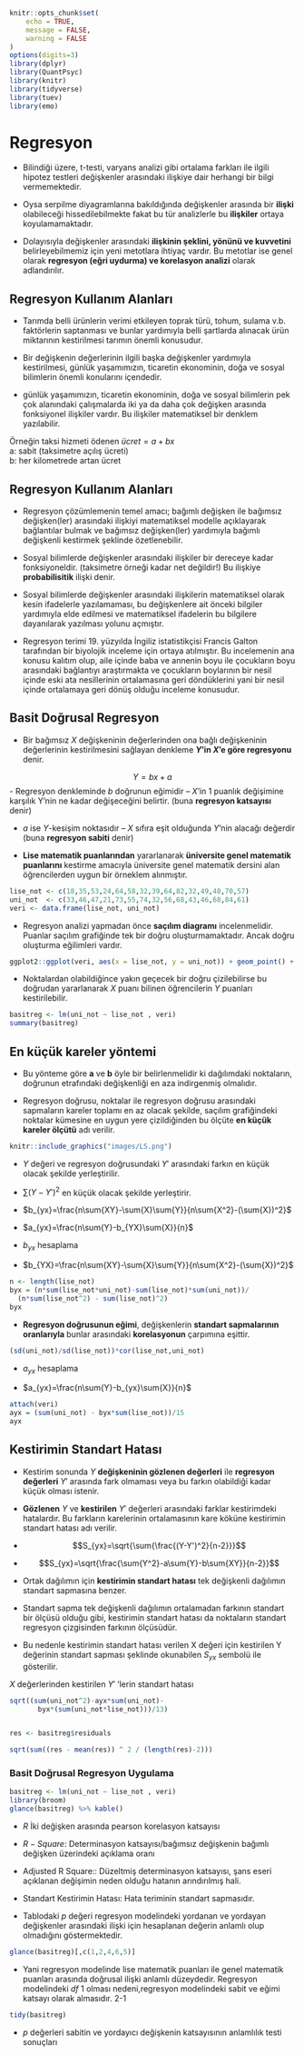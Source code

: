 ```r
knitr::opts_chunk$set(
	echo = TRUE,
	message = FALSE,
	warning = FALSE
)
options(digits=3)
library(dplyr)
library(QuantPsyc)
library(knitr)
library(tidyverse)
library(tuev)
library(emo)

```

# Regresyon

-   Bilindiği üzere, t-testi, varyans analizi gibi ortalama farkları ile ilgili hipotez testleri değişkenler arasındaki ilişkiye dair herhangi bir bilgi vermemektedir.

-   Oysa serpilme diyagramlarına bakıldığında değişkenler arasında bir **ilişki** olabileceği hissedilebilmekte fakat bu tür analizlerle bu **ilişkiler** ortaya koyulamamaktadır.

-   Dolayısıyla değişkenler arasındaki **ilişkinin şeklini, yönünü ve kuvvetini** belirleyebilmemiz için yeni metotlara ihtiyaç vardır. Bu metotlar ise genel olarak **regresyon (eğri uydurma) ve korelasyon analizi** olarak adlandırılır.


## Regresyon Kullanım Alanları

-   Tarımda belli ürünlerin verimi etkileyen toprak türü, tohum, sulama v.b. faktörlerin saptanması ve bunlar yardımıyla belli şartlarda alınacak ürün miktarının kestirilmesi tarımın önemli konusudur.

-   Bir değişkenin değerlerinin ilgili başka değişkenler yardımıyla kestirilmesi, günlük yaşamımızın, ticaretin ekonominin, doğa ve sosyal bilimlerin önemli konularını içendedir.

-   günlük yaşamımızın, ticaretin ekonominin, doğa ve sosyal bilimlerin pek çok alanındaki çalışmalarda iki ya da daha çok değişken arasında fonksiyonel ilişkiler vardır. Bu ilişkiler matematiksel bir denklem yazılabilir.

Örneğin taksi hizmeti ödenen $ücret = a + bx$
<br>
a: sabit (taksimetre açılış ücreti) 
<br>
b: her kilometrede artan ücret


## Regresyon Kullanım Alanları

-   Regresyon çözümlemenin temel amacı; bağımlı değişken ile bağımsız değişken(ler) arasındaki ilişkiyi matematiksel modelle açıklayarak bağlantılar bulmak ve bağımsız değişken(ler) yardımıyla bağımlı değişkenli kestirmek şeklinde özetlenebilir.

-   Sosyal bilimlerde değişkenler arasındaki ilişkiler bir dereceye kadar fonksiyoneldir. (taksimetre örneği kadar net değildir!) Bu ilişkiye **probabilisitik** ilişki denir.


-   Sosyal bilimlerde değişkenler arasındaki ilişkilerin matematiksel olarak kesin ifadelerle yazılamaması, bu değişkenlere ait önceki bilgiler yardımıyla elde edilmesi ve matematiksel ifadelerin bu bilgilere dayanılarak yazılması yolunu açmıştır.

-   Regresyon terimi 19. yüzyılda İngiliz istatistikçisi Francis Galton tarafından bir biyolojik inceleme için ortaya atılmıştır. Bu incelemenin ana konusu kalıtım olup, aile içinde baba ve annenin boyu ile çocukların boyu arasındaki bağlantıyı araştırmakta ve çocukların boylarının bir nesil içinde eski ata nesillerinin ortalamasına geri döndüklerini yani bir nesil içinde ortalamaya geri dönüş olduğu inceleme konusudur.

## Basit Doğrusal Regresyon

- Bir bağımsız $X$ değişkeninin değerlerinden ona bağlı değişkeninin değerlerinin kestirilmesini sağlayan denkleme **$Y$’in $X$’e göre regresyonu** denir. 

$$Y= bx + a$$
- Regresyon denkleminde 
$b$ doğrunun eğimidir – $X$’in 1 puanlık değişimine karşılık Y’nin ne kadar değişeceğini belirtir. (buna **regresyon katsayısı** denir)

- $a$ ise $Y$-kesişim noktasıdır – $X$ sıfıra eşit olduğunda $Y$’nin alacağı değerdir (buna **regresyon sabiti** denir)

-   **Lise matematik puanlarından** yararlanarak **üniversite genel matematik puanlarını** kestirme amacıyla üniversite genel matematik dersini alan öğrencilerden uygun bir örneklem alınmıştır.

```r
lise_not <- c(18,35,53,24,64,58,32,39,64,82,32,49,48,70,57)
uni_not  <- c(33,46,47,21,73,55,74,32,56,68,43,46,68,84,61)
veri <- data.frame(lise_not, uni_not)


```

-   Regresyon analizi yapmadan önce **saçılım diagramı** incelenmelidir. Puanlar saçılım grafiğinde tek bir doğru oluşturmamaktadır. Ancak doğru oluşturma eğilimleri vardır.

```r
ggplot2::ggplot(veri, aes(x = lise_not, y = uni_not)) + geom_point() +   geom_smooth(method = "lm", se = F)
```

-   Noktalardan olabildiğince yakın geçecek bir doğru çizilebilirse bu doğrudan yararlanarak $X$ puanı bilinen öğrencilerin $Y$ puanları kestirilebilir.



```r
basitreg <- lm(uni_not ~ lise_not , veri)
summary(basitreg)
```


## En küçük kareler yöntemi

-   Bu yönteme göre **a** ve **b** öyle bir belirlenmelidir ki dağılımdaki noktaların, doğrunun etrafındaki değişkenliği en aza indirgenmiş olmalıdır.

-   Regresyon doğrusu, noktalar ile regresyon doğrusu arasındaki sapmaların kareler toplamı en az olacak şekilde, saçılım grafiğindeki noktalar kümesine en uygun yere çizildiğinden bu ölçüte **en küçük kareler ölçütü** adı verilir.


```r
knitr::include_graphics("images/LS.png")
```



-   $Y$ değeri ve regresyon doğrusundaki $Y′$ arasındaki farkın en küçük olacak şekilde yerleştirilir.

-   $\sum(Y-Y′)^2$ en küçük olacak şekilde yerleştirir.


- $b_{yx}=\frac{n\sum{XY}-\sum{X}\sum{Y}}{n\sum{X^2}-(\sum{X})^2}$


- $a_{yx}=\frac{n\sum{Y}-b_{YX}\sum{X}}{n}$


- $b_{yx}$ hesaplama

- $b_{YX}=\frac{n\sum{XY}-\sum{X}\sum{Y}}{n\sum{X^2}-(\sum{X})^2}$

```r
n <- length(lise_not)
byx = (n*sum(lise_not*uni_not)-sum(lise_not)*sum(uni_not))/
  (n*sum(lise_not^2) - sum(lise_not)^2)
byx
```

- **Regresyon doğrusunun eğimi**, değişkenlerin **standart sapmalarının oranlarıyla** bunlar arasındaki **korelasyonun** çarpımına eşittir. 

```r
(sd(uni_not)/sd(lise_not))*cor(lise_not,uni_not)

```


- $a_{yx}$  hesaplama

- $a_{yx}=\frac{n\sum{Y}-b_{yx}\sum{X}}{n}$


```r
attach(veri)
ayx = (sum(uni_not) - byx*sum(lise_not))/15
ayx


```


## Kestirimin Standart Hatası

- Kestirim sonunda $Y$ **değişkeninin gözlenen değerleri** ile **regresyon değerleri** $Y'$  arasında fark olmaması veya bu farkın olabildiği kadar küçük olması istenir.

- **Gözlenen** $Y$ ve **kestirilen** $Y'$ değerleri arasındaki farklar kestirimdeki hatalardır. Bu farkların karelerinin ortalamasının kare köküne kestirimin standart hatası adı verilir. 

- $$S_{yx}=\sqrt{\sum{\frac{(Y-Y')^2}{n-2}}}$$

- $$S_{yx}=\sqrt{\frac{\sum{Y^2}-a\sum{Y}-b\sum{XY}}{n-2}}$$



- Ortak dağılımın için **kestirimin standart hatası** tek değişkenli dağılımın standart sapmasına benzer.

- Standart sapma tek değişkenli dağılımın ortalamadan farkının standart bir ölçüsü olduğu gibi, kestirimin standart hatası da noktaların standart regresyon çizgisinden farkının ölçüsüdür. 
- Bu nedenle kestirimin standart hatası verilen X değeri için kestirilen Y değerinin standart sapması şeklinde okunabilen $S_{yx}$ sembolü ile gösterilir.  


$X$  değerlerinden kestirilen $Y'$ ’lerin standart hatası

```r
sqrt((sum(uni_not^2)-ayx*sum(uni_not)-
       byx*(sum(uni_not*lise_not)))/13)


res <- basitreg$residuals

sqrt(sum((res - mean(res)) ^ 2 / (length(res)-2)))

```


### Basit Doğrusal Regresyon Uygulama

```r
basitreg <- lm(uni_not ~ lise_not , veri)
library(broom)
glance(basitreg) %>% kable()
```

- $R$ İki değişken arasında pearson korelasyon katsayısı
- $R-Square:$ Determinasyon katsayısı/bağımsız değişkenin bağımlı değişken üzerindeki açıklama oranı
- $\text{Adjusted R Square:}$: Düzeltmiş determinasyon katsayısı, şans eseri açıklanan değişimin neden olduğu hatanın arındırılmış hali.
- $\text{Standart Kestirimin Hatası:}$ Hata teriminin standart sapmasıdır.


- Tablodaki $p$ değeri regresyon modelindeki yordanan ve yordayan değişkenler arasındaki ilişki için hesaplanan değerin anlamlı olup olmadığını göstermektedir. 





```r
glance(basitreg)[,c(1,2,4,6,5)]
```

- Yani regresyon modelinde lise matematik puanları ile genel matematik puanları arasında doğrusal ilişki anlamlı düzeydedir. Regresyon modelindeki $df$ 1 olması nedeni,regresyon modelindeki sabit ve eğimi katsayı olarak almasıdır. 2-1



```r
tidy(basitreg)
```

- $p$ değerleri sabitin ve yordayıcı değişkenin katsayısının anlamlılık testi sonuçları



